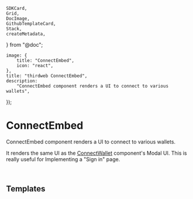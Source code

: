 	SDKCard,
	Grid,
	DocImage,
	GithubTemplateCard,
	Stack,
	createMetadata,
} from "@doc";

	image: {
		title: "ConnectEmbed",
		icon: "react",
	},
	title: "thirdweb ConnectEmbed",
	description:
		"ConnectEmbed component renders a UI to connect to various wallets",
});

# ConnectEmbed

ConnectEmbed component renders a UI to connect to various wallets.

It renders the same UI as the [ConnectWallet](/connect/connect/ConnectWallet) component's Modal UI. This is really useful for Implementing a "Sign in" page.

<Grid>
	<SDKCard
		title="React"
		href="/typescript/v5/react/components/ConnectEmbed"
		icon={ReactIcon}
	/>
	<SDKCard
		title="React Native"
		href="/react-native/latest/components/ConnectEmbed"
		icon={ReactIcon}
	/>
</Grid>

<br />

<DocImage src={connectHeroImage} />

## Templates

<Stack>

<GithubTemplateCard
	title="Using ConnectEmbed to create a sign-in page in Next.js"
	href="https://github.com/thirdweb-example/connect-embed-next"
/>

<GithubTemplateCard
	title="ConnectEmbed usage in React Native"
	href="https://github.com/thirdweb-example/react-native-connect-embed"
/>

</Stack>
